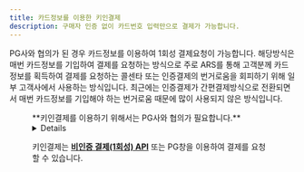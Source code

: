 ```yaml
---
title: 카드정보를 이용한 키인결제
description: 구매자 인증 없이 카드번호 입력만으로 결제가 가능합니다.
---
```



PG사와 협의가 된 경우 카드정보를 이용하여 1회성 결제요청이 가능합니다.
해당방식은 매번 카드정보를 기입하여 결제를 요청하는 방식으로
주로 ARS를 통해 고객분께 카드 정보를 획득하여 결제를 요청하는 콜센타 또는
인증결제의 번거로움을 회피하기 위해 일부 고객사에서 사용하는 방식입니다.
최근에는 인증결제가 간편결제방식으로 전환되면서
매번 카드정보를 기입해야 하는 번거로움 때문에 많이 사용되지 않은 방식입니다.

<Figure src="/gitbook-assets/ko/image (302).png" caption={'포트원 이용 고객사 "링글 잉글리시 에듀케이션"'} />

<Hint style="info">
  **키인결제를 이용하기 위해서는 PG사와 협의가 필요합니다.**
</Hint>

<Details>
  <p slot="summary"> 키인결제 지원 PG사 확인하기</p>

  - 나이스페이
  - NHN KCP
  - 세틀뱅크
  - 키움페이(구 다우, 페이조아)
  - KSNET
  - 토스페이먼츠 (신 모듈)
</Details>

키인결제는 [**비인증 결제(1회성) API**](../../api/api-4/api-1) 또는 PG창을 이용하여 결제를 요청할 수 있습니다.
